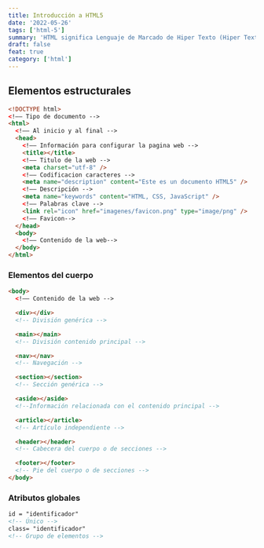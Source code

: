 ```yaml
---
title: Introducción a HTML5
date: '2022-05-26'
tags: ['html-5']
summary: 'HTML significa Lenguaje de Marcado de Hiper Texto (Hiper Text Markup Language), es decir, es un lenguaje de marcado, no de programación'
draft: false
feat: true
category: ['html']
---
```


## Elementos estructurales

```html
<!DOCTYPE html>
<!–– Tipo de documento -->
<html>
  <!–– Al inicio y al final -->
  <head>
    <!–– Información para configurar la pagina web -->
    <title></title>
    <!–– Titulo de la web -->
    <meta charset="utf-8" />
    <!–– Codificacion caracteres -->
    <meta name="description" content="Este es un documento HTML5" />
    <!–– Descripción -->
    <meta name="keywords" content="HTML, CSS, JavaScript" />
    <!–– Palabras clave -->
    <link rel="icon" href="imagenes/favicon.png" type="image/png" />
    <!–– Favicon-->
  </head>
  <body>
    <!–– Contenido de la web-->
  </body>
</html>
```

### Elementos del cuerpo

```html
<body>
  <!–– Contenido de la web -->

  <div></div>
  <!-- División genérica -->

  <main></main>
  <!-- División contenido principal -->

  <nav></nav>
  <!-- Navegación -->

  <section></section>
  <!-- Sección genérica -->

  <aside></aside>
  <!--Información relacionada con el contenido principal -->

  <article></article>
  <!-- Artículo independiente -->

  <header></header>
  <!-- Cabecera del cuerpo o de secciones -->

  <footer></footer>
  <!-- Pie del cuerpo o de secciones -->
</body>
```

### Atributos globales

```html
id = "identificador"
<!-- Único -->
class= "identificador"
<!-- Grupo de elementos -->
```
